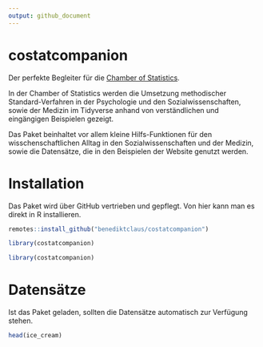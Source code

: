 ```yaml
---
output: github_document
---
```


# costatcompanion
Der perfekte Begleiter für die [Chamber of Statistics](https://benediktclaus.github.io/costat/).

In der Chamber of Statistics werden die Umsetzung methodischer Standard-Verfahren in der Psychologie und den Sozialwissenschaften, sowie der Medizin im Tidyverse anhand von verständlichen und eingängigen Beispielen gezeigt.

Das Paket beinhaltet vor allem kleine Hilfs-Funktionen für den wisschenschaftlichen Alltag in den Sozialwissenschaften und der Medizin, sowie die Datensätze, die in den Beispielen der Website genutzt werden.


# Installation
Das Paket wird über GitHub vertrieben und gepflegt. Von hier kann man es direkt in R installieren.

```r
remotes::install_github("benediktclaus/costatcompanion")

library(costatcompanion)
```

```r
library(costatcompanion)
```


# Datensätze
Ist das Paket geladen, sollten die Datensätze automatisch zur Verfügung stehen.

```r
head(ice_cream)
```

